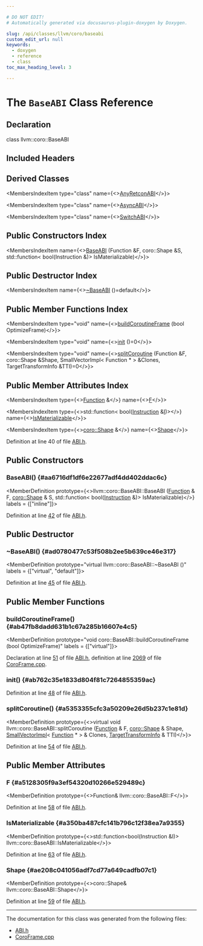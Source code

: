 ```yaml
---

# DO NOT EDIT!
# Automatically generated via docusaurus-plugin-doxygen by Doxygen.

slug: /api/classes/llvm/coro/baseabi
custom_edit_url: null
keywords:
  - doxygen
  - reference
  - class
toc_max_heading_level: 3

---
```





# The `BaseABI` Class Reference

<DoxygenPage pluginConfig={pluginConfig}>



## Declaration

<CodeBlock>class llvm::coro::BaseABI</CodeBlock>

## Included Headers

<IncludesList>
<IncludesListItem
  filePath="llvm/Transforms/Coroutines/ABI.h"
  permalink="/docs/api/files/include/include/llvm/include/llvm/transforms/include/llvm/transforms/coroutines/abi-h"
  isLocal="true" />
</IncludesList>

## Derived Classes

<MembersIndex>

<MembersIndexItem
  type="class"
  name={<><a href="/docs/api/classes/llvm/coro/anyretconabi">AnyRetconABI</a></>}>
</MembersIndexItem>

<MembersIndexItem
  type="class"
  name={<><a href="/docs/api/classes/llvm/coro/asyncabi">AsyncABI</a></>}>
</MembersIndexItem>

<MembersIndexItem
  type="class"
  name={<><a href="/docs/api/classes/llvm/coro/switchabi">SwitchABI</a></>}>
</MembersIndexItem>

</MembersIndex>

## Public Constructors Index

<MembersIndex>

<MembersIndexItem
  name={<><a href="#aa6716df1df6e22677adf4dd402ddac6c">BaseABI</a> (Function &amp;F, coro::Shape &amp;S, std::function&lt; bool(Instruction &amp;)&gt; IsMaterializable)</>}>
</MembersIndexItem>

</MembersIndex>

## Public Destructor Index

<MembersIndex>

<MembersIndexItem
  name={<><a href="#ad0780477c53f508b2ee5b639ce46e317">~BaseABI</a> ()=default</>}>
</MembersIndexItem>

</MembersIndex>

## Public Member Functions Index

<MembersIndex>

<MembersIndexItem
  type="void"
  name={<><a href="#ab47fb8dadd631b1c67a285b16607e4c5">buildCoroutineFrame</a> (bool OptimizeFrame)</>}>
</MembersIndexItem>

<MembersIndexItem
  type="void"
  name={<><a href="#ab762c35e1833d804f81c7264855359ac">init</a> ()=0</>}>
</MembersIndexItem>

<MembersIndexItem
  type="void"
  name={<><a href="#a5353355cfc3a50209e26d5b237c1e81d">splitCoroutine</a> (Function &amp;F, coro::Shape &amp;Shape, SmallVectorImpl&lt; Function &#42; &gt; &amp;Clones, TargetTransformInfo &amp;TTI)=0</>}>
</MembersIndexItem>

</MembersIndex>

## Public Member Attributes Index

<MembersIndex>

<MembersIndexItem
  type={<><a href="/docs/api/classes/llvm/function">Function</a> &amp;</>}
  name={<><a href="#a5128305f9a3ef54320d10266e529489c">F</a></>}>
</MembersIndexItem>

<MembersIndexItem
  type={<>std::function&lt; bool(<a href="/docs/api/classes/llvm/instruction">Instruction</a> &amp;<a href="/docs/api/files/lib/lib/support/md5-cpp/#ac0eafdc9ee161b71e7af98af736952fd">I</a>)&gt;</>}
  name={<><a href="#a350ba487cfc141b796c12f38ea7a9355">IsMaterializable</a></>}>
</MembersIndexItem>

<MembersIndexItem
  type={<><a href="/docs/api/structs/llvm/coro/shape">coro::Shape</a> &amp;</>}
  name={<><a href="#ae208c041056adf7cd77a649cadfb07c1">Shape</a></>}>
</MembersIndexItem>

</MembersIndex>


Definition at line 40 of file <a href="/docs/api/files/include/include/llvm/include/llvm/transforms/include/llvm/transforms/coroutines/abi-h">ABI.h</a>.

<SectionDefinition>

## Public Constructors

### BaseABI() {#aa6716df1df6e22677adf4dd402ddac6c}

<MemberDefinition
  prototype={<>llvm::coro::BaseABI::BaseABI (<a href="/docs/api/classes/llvm/function">Function</a> &amp; F, <a href="/docs/api/structs/llvm/coro/shape">coro::Shape</a> &amp; S, std::function&lt; bool(<a href="/docs/api/classes/llvm/instruction">Instruction</a> &amp;)&gt; IsMaterializable)</>}
  labels = {["inline"]}>

Definition at line <a href="/docs/api/files/include/include/llvm/include/llvm/transforms/include/llvm/transforms/coroutines/abi-h/#l00042">42</a> of file <a href="/docs/api/files/include/include/llvm/include/llvm/transforms/include/llvm/transforms/coroutines/abi-h">ABI.h</a>.
</MemberDefinition>

</SectionDefinition>

<SectionDefinition>

## Public Destructor

### ~BaseABI() {#ad0780477c53f508b2ee5b639ce46e317}

<MemberDefinition
  prototype="virtual llvm::coro::BaseABI::~BaseABI ()"
  labels = {["virtual", "default"]}>

Definition at line <a href="/docs/api/files/include/include/llvm/include/llvm/transforms/include/llvm/transforms/coroutines/abi-h/#l00045">45</a> of file <a href="/docs/api/files/include/include/llvm/include/llvm/transforms/include/llvm/transforms/coroutines/abi-h">ABI.h</a>.
</MemberDefinition>

</SectionDefinition>

<SectionDefinition>

## Public Member Functions

### buildCoroutineFrame() {#ab47fb8dadd631b1c67a285b16607e4c5}

<MemberDefinition
  prototype="void coro::BaseABI::buildCoroutineFrame (bool OptimizeFrame)"
  labels = {["virtual"]}>

Declaration at line <a href="/docs/api/files/include/include/llvm/include/llvm/transforms/include/llvm/transforms/coroutines/abi-h/#l00051">51</a> of file <a href="/docs/api/files/include/include/llvm/include/llvm/transforms/include/llvm/transforms/coroutines/abi-h">ABI.h</a>, definition at line <a href="/docs/api/files/lib/lib/transforms/lib/transforms/coroutines/coroframe-cpp/#l02069">2069</a> of file <a href="/docs/api/files/lib/lib/transforms/lib/transforms/coroutines/coroframe-cpp">CoroFrame.cpp</a>.
</MemberDefinition>

### init() {#ab762c35e1833d804f81c7264855359ac}

<MemberDefinition
  prototype="virtual void llvm::coro::BaseABI::init ()">

Definition at line <a href="/docs/api/files/include/include/llvm/include/llvm/transforms/include/llvm/transforms/coroutines/abi-h/#l00048">48</a> of file <a href="/docs/api/files/include/include/llvm/include/llvm/transforms/include/llvm/transforms/coroutines/abi-h">ABI.h</a>.
</MemberDefinition>

### splitCoroutine() {#a5353355cfc3a50209e26d5b237c1e81d}

<MemberDefinition
  prototype={<>virtual void llvm::coro::BaseABI::splitCoroutine (<a href="/docs/api/classes/llvm/function">Function</a> &amp; F, <a href="/docs/api/structs/llvm/coro/shape">coro::Shape</a> &amp; Shape, <a href="/docs/api/classes/llvm/smallvectorimpl">SmallVectorImpl</a>&lt; <a href="/docs/api/classes/llvm/function">Function</a> &#42; &gt; &amp; Clones, <a href="/docs/api/classes/llvm/targettransforminfo">TargetTransformInfo</a> &amp; TTI)</>}>

Definition at line <a href="/docs/api/files/include/include/llvm/include/llvm/transforms/include/llvm/transforms/coroutines/abi-h/#l00054">54</a> of file <a href="/docs/api/files/include/include/llvm/include/llvm/transforms/include/llvm/transforms/coroutines/abi-h">ABI.h</a>.
</MemberDefinition>

</SectionDefinition>

<SectionDefinition>

## Public Member Attributes

### F {#a5128305f9a3ef54320d10266e529489c}

<MemberDefinition
  prototype={<>Function&amp; llvm::coro::BaseABI::F</>}>

Definition at line <a href="/docs/api/files/include/include/llvm/include/llvm/transforms/include/llvm/transforms/coroutines/abi-h/#l00058">58</a> of file <a href="/docs/api/files/include/include/llvm/include/llvm/transforms/include/llvm/transforms/coroutines/abi-h">ABI.h</a>.
</MemberDefinition>

### IsMaterializable {#a350ba487cfc141b796c12f38ea7a9355}

<MemberDefinition
  prototype={<>std::function&lt;bool(Instruction &amp;I)&gt; llvm::coro::BaseABI::IsMaterializable</>}>

Definition at line <a href="/docs/api/files/include/include/llvm/include/llvm/transforms/include/llvm/transforms/coroutines/abi-h/#l00063">63</a> of file <a href="/docs/api/files/include/include/llvm/include/llvm/transforms/include/llvm/transforms/coroutines/abi-h">ABI.h</a>.
</MemberDefinition>

### Shape {#ae208c041056adf7cd77a649cadfb07c1}

<MemberDefinition
  prototype={<>coro::Shape&amp; llvm::coro::BaseABI::Shape</>}>

Definition at line <a href="/docs/api/files/include/include/llvm/include/llvm/transforms/include/llvm/transforms/coroutines/abi-h/#l00059">59</a> of file <a href="/docs/api/files/include/include/llvm/include/llvm/transforms/include/llvm/transforms/coroutines/abi-h">ABI.h</a>.
</MemberDefinition>

</SectionDefinition>

<hr/>

The documentation for this class was generated from the following files:

<ul>
<li><a href="/docs/api/files/include/include/llvm/include/llvm/transforms/include/llvm/transforms/coroutines/abi-h">ABI.h</a></li>
<li><a href="/docs/api/files/lib/lib/transforms/lib/transforms/coroutines/coroframe-cpp">CoroFrame.cpp</a></li>
</ul>

</DoxygenPage>
